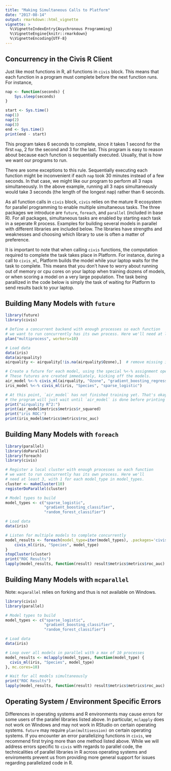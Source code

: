```yaml
---
title: "Making Simultaneous Calls to Platform"
date: "2017-08-14"
output: rmarkdown::html_vignette
vignette: >
  %\VignetteIndexEntry{Asychronous Programming}
  %\VignetteEngine{knitr::rmarkdown}
  %\VignetteEncoding{UTF-8}
---
```


## Concurrency in the Civis R Client

Just like most functions in R, all functions in `civis` block.  This means
that each function in a program must complete before the next function runs.
For instance,

```r
nap <- function(seconds) {
    Sys.sleep(seconds)
}

start <- Sys.time()
nap(1)
nap(2)
nap(3)
end <- Sys.time()
print(end - start)
```

This program takes 6 seconds to complete, since it takes 1 second for the
first `nap`, 2 for the second and 3 for the last. This program is easy to
reason about because each function is sequentially executed. Usually, that
is how we want our programs to run.

There are some exceptions to this rule. Sequentially executing each function
might be inconvenient if each `nap` took 30 minutes instead of a few seconds.
In that case, we might like our program to perform all 3 naps simultaneously.
In the above example, running all 3 naps simultaneously would take 3 seconds
(the length of the longest nap) rather than 6 seconds.

As all function calls in `civis` block, `civis` relies on the mature
R ecosystem for parallel programming to enable multiple simultaneous
tasks. The three packages we introduce are `future`, `foreach`, and
`parallel` (included in base R). For all packages, simultaneous tasks are
enabled by starting each task in a seperate R process. Examples for building
several models in parallel with different libraries are included below. The
libraries have strengths and weaknesses and choosing which library to use is
often a matter of preference.

It is important to note that when calling `civis` functions, the computation
required to complete the task takes place in Platform.  For instance, during
a call to `civis_ml`, Platform builds the model while your laptop waits
for the task to complete.  This means that you don't have to worry about
running out of memory or cpu cores on your laptop when training dozens of
models, or when scoring a model on a very large population. The task being
parallized in the code below is simply the task of waiting for Platform to
send results back to your laptop.


## Building Many Models with `future`

```r
library(future)
library(civis)

# Define a concurrent backend with enough processes so each function
# we want to run concurrently has its own process. Here we'll need at least 2.
plan("multiprocess", workers=10)

# Load data
data(iris)
data(airquality)
airquality <- airquality[!is.na(airquality$Ozone),]  # remove missing in dv

# Create a future for each model, using the special %<-% assignment operator.
# These futures are created immediately, kicking off the models.
air_model %<-% civis_ml(airquality, "Ozone", "gradient_boosting_regressor")
iris_model %<-% civis_ml(iris, "Species", "sparse_logistic")

# At this point, `air_model` has not finished training yet. That's okay,
# the program will just wait until `air_model` is done before printing it.
print("airquality R^2:")
print(air_model$metrics$metrics$r_squared)
print("iris ROC:")
print(iris_model$metrics$metrics$roc_auc)
```


## Building Many Models with `foreach`

```r
library(parallel)
library(doParallel)
library(foreach)
library(civis)

# Register a local cluster with enough processes so each function
# we want to run concurrently has its own process. Here we'll
# need at least 3, with 1 for each model_type in model_types.
cluster <- makeCluster(10)
registerDoParallel(cluster)

# Model types to build
model_types <- c("sparse_logistic",
                 "gradient_boosting_classifier",
                 "random_forest_classifier")

# Load data
data(iris)

# Listen for multiple models to complete concurrently
model_results <- foreach(model_type=iter(model_types), .packages='civis') %dopar% {
    civis_ml(iris, "Species", model_type)
}
stopCluster(cluster)
print("ROC Results")
lapply(model_results, function(result) result$metrics$metrics$roc_auc)
```

## Building Many Models with `mcparallel`

Note: `mcparallel` relies on forking and thus is not available on Windows.

```r
library(civis)
library(parallel)

# Model types to build
model_types <- c("sparse_logistic",
                 "gradient_boosting_classifier",
                 "random_forest_classifier")

# Load data
data(iris)

# Loop over all models in parallel with a max of 10 processes
model_results <- mclapply(model_types, function(model_type) {
  civis_ml(iris, "Species", model_type)
}, mc.cores=10)

# Wait for all models simultaneously
print("ROC Results")
lapply(model_results, function(result) result$metrics$metrics$roc_auc)
```

## Operating System / Environment Specific Errors

Differences in operating systems and R environments may cause errors for
some users of the parallel libraries listed above.  In particular,
`mclapply` does not work on Windows and may not work in RStudio on
certain operating systems.  `future` may require `plan(multisession)` on
certain operating systems.  If you encounter an error parallelizing
functions in `civis`, we recommend first trying more than one method
listed above.  While we will address errors specific to `civis` with
regards to parallel code, the technicalities of parallel libraries in
R across operating systems and enviroments prevent us from providing
more general support for issues regarding parallelized code in R.
